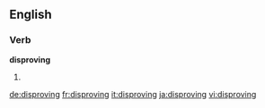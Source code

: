 ==English==

===Verb===
'''disproving'''

# {{present participle of|disprove}}

[[de:disproving]]
[[fr:disproving]]
[[it:disproving]]
[[ja:disproving]]
[[vi:disproving]]